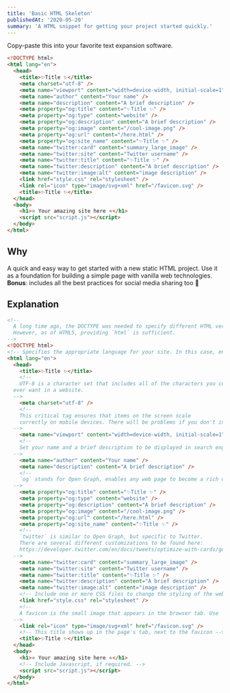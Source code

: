```yaml
---
title: 'Basic HTML Skeleton'
publishedAt: '2020-05-20'
summary: 'A HTML snippet for getting your project started quickly.'
---
```


Copy-paste this into your favorite text expansion software.

```html
<!DOCTYPE html>
<html lang="en">
  <head>
    <title>✨Title ✨</title>
    <meta charset="utf-8" />
    <meta name="viewport" content="width=device-width, initial-scale=1" />
    <meta name="author" content="Your name" />
    <meta name="description" content="A brief description" />
    <meta property="og:title" content="✨Title ✨" />
    <meta property="og:type" content="website" />
    <meta property="og:description" content="A brief description" />
    <meta property="og:image" content="/cool-image.png" />
    <meta property="og:url" content="/here.html" />
    <meta property="og:site_name" content="✨Title ✨" />
    <meta name="twitter:card" content="summary_large_image" />
    <meta name="twitter:site" content="Twitter username" />
    <meta name="twitter:title" content="✨Title ✨" />
    <meta name="twitter:description" content="A brief description" />
    <meta name="twitter:image:alt" content="image description" />
    <link href="style.css" rel="stylesheet" />
    <link rel="icon" type="image/svg+xml" href="/favicon.svg" />
    <title>✨Title ✨</title>
  </head>
  <body>
    <h1>⭐ Your amazing site here ⭐</h1>
    <script src="script.js"></script>
  </body>
</html>
```

## Why

A quick and easy way to get started with a new static HTML project. Use it as a foundation for building a simple page with vanilla web technologies. **Bonus**: includes all the best practices for social media sharing too 💫

## Explanation

```html
<!--
  A long time ago, the DOCTYPE was needed to specify different HTML versions.
  However, as of HTML5, providing `html` is sufficient.
-->
<!DOCTYPE html>
<!-- Specifies the appropriate language for your site. In this case, english -->
<html lang="en">
  <head>
    <title>✨Title ✨</title>
    <!--
    UTF-8 is a character set that includes all of the characters you could
  ever want in a website.
  -->
    <meta charset="utf-8" />
    <!--
    This critical tag ensures that items on the screen scale
    correctly on mobile devices. There will be problems if you don't include 	 it.
  -->
    <meta name="viewport" content="width=device-width, initial-scale=1" />
    <!--
    Set your name and a brief description to be displayed in search engines.
  -->
    <meta name="author" content="Your name" />
    <meta name="description" content="A brief description" />
    <!--
    `og` stands for Open Graph, enables any web page to become a rich object 	 in a social graph. These tags are essential for ensuring your site gains    	 an appropriate card when sharing on social media.
  -->
    <meta property="og:title" content="✨Title ✨" />
    <meta property="og:type" content="website" />
    <meta property="og:description" content="A brief description" />
    <meta property="og:image" content="/cool-image.png" />
    <meta property="og:url" content="/here.html" />
    <meta property="og:site_name" content="✨Title ✨" />
    <!--
    `twitter` is similar to Open Graph, but specific to Twitter.
    There are several different customizations to be found here:
    https://developer.twitter.com/en/docs/tweets/optimize-with-cards/guides/getting-started
  -->
    <meta name="twitter:card" content="summary_large_image" />
    <meta name="twitter:site" content="Twitter username" />
    <meta name="twitter:title" content="✨Title ✨" />
    <meta name="twitter:description" content="A brief description" />
    <meta name="twitter:image:alt" content="image description" />
    <!-- Include one or more CSS files to change the styling of the website. -->
    <link href="style.css" rel="stylesheet" />
    <!--
    A favicon is the small image that appears in the browser tab. Use 			`image/svg+xml` to avoid having to provide multiple sizes of `.ico` 		images.
  -->
    <link rel="icon" type="image/svg+xml" href="/favicon.svg" />
    <!-- This title shows up in the page's tab, next to the favicon -->
    <title>✨Title ✨</title>
  </head>
  <body>
    <h1>⭐ Your amazing site here ⭐</h1>
    <!-- Include Javascript, if required. -->
    <script src="script.js"></script>
  </body>
</html>
```
